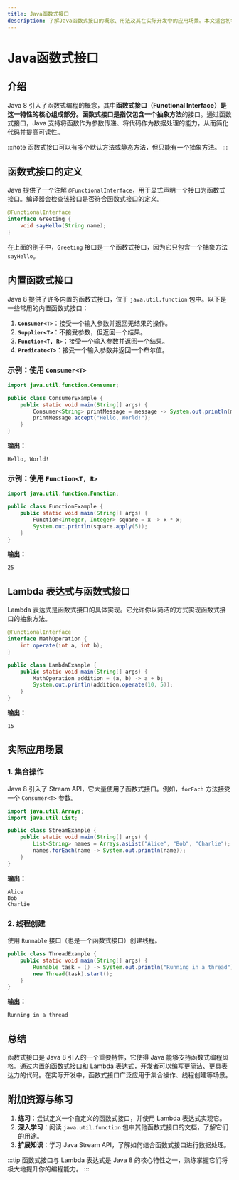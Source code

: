 ```yaml
---
title: Java函数式接口
description: 了解Java函数式接口的概念、用法及其在实际开发中的应用场景。本文适合初学者，包含代码示例和实际案例。
---
```


# Java函数式接口

## 介绍

Java 8 引入了函数式编程的概念，其中**函数式接口（Functional Interface）**是这一特性的核心组成部分。函数式接口是指**仅包含一个抽象方法**的接口。通过函数式接口，Java 支持将函数作为参数传递、将代码作为数据处理的能力，从而简化代码并提高可读性。

:::note
函数式接口可以有多个默认方法或静态方法，但只能有一个抽象方法。
:::

## 函数式接口的定义

Java 提供了一个注解 `@FunctionalInterface`，用于显式声明一个接口为函数式接口。编译器会检查该接口是否符合函数式接口的定义。

```java
@FunctionalInterface
interface Greeting {
    void sayHello(String name);
}
```

在上面的例子中，`Greeting` 接口是一个函数式接口，因为它只包含一个抽象方法 `sayHello`。

## 内置函数式接口

Java 8 提供了许多内置的函数式接口，位于 `java.util.function` 包中。以下是一些常用的内置函数式接口：

1. **`Consumer<T>`**：接受一个输入参数并返回无结果的操作。
2. **`Supplier<T>`**：不接受参数，但返回一个结果。
3. **`Function<T, R>`**：接受一个输入参数并返回一个结果。
4. **`Predicate<T>`**：接受一个输入参数并返回一个布尔值。

### 示例：使用 `Consumer<T>`

```java
import java.util.function.Consumer;

public class ConsumerExample {
    public static void main(String[] args) {
        Consumer<String> printMessage = message -> System.out.println(message);
        printMessage.accept("Hello, World!");
    }
}
```

**输出：**
```
Hello, World!
```

### 示例：使用 `Function<T, R>`

```java
import java.util.function.Function;

public class FunctionExample {
    public static void main(String[] args) {
        Function<Integer, Integer> square = x -> x * x;
        System.out.println(square.apply(5));
    }
}
```

**输出：**
```
25
```

## Lambda 表达式与函数式接口

Lambda 表达式是函数式接口的具体实现。它允许你以简洁的方式实现函数式接口的抽象方法。

```java
@FunctionalInterface
interface MathOperation {
    int operate(int a, int b);
}

public class LambdaExample {
    public static void main(String[] args) {
        MathOperation addition = (a, b) -> a + b;
        System.out.println(addition.operate(10, 5));
    }
}
```

**输出：**
```
15
```

## 实际应用场景

### 1. 集合操作

Java 8 引入了 Stream API，它大量使用了函数式接口。例如，`forEach` 方法接受一个 `Consumer<T>` 参数。

```java
import java.util.Arrays;
import java.util.List;

public class StreamExample {
    public static void main(String[] args) {
        List<String> names = Arrays.asList("Alice", "Bob", "Charlie");
        names.forEach(name -> System.out.println(name));
    }
}
```

**输出：**
```
Alice
Bob
Charlie
```

### 2. 线程创建

使用 `Runnable` 接口（也是一个函数式接口）创建线程。

```java
public class ThreadExample {
    public static void main(String[] args) {
        Runnable task = () -> System.out.println("Running in a thread");
        new Thread(task).start();
    }
}
```

**输出：**
```
Running in a thread
```

## 总结

函数式接口是 Java 8 引入的一个重要特性，它使得 Java 能够支持函数式编程风格。通过内置的函数式接口和 Lambda 表达式，开发者可以编写更简洁、更具表达力的代码。在实际开发中，函数式接口广泛应用于集合操作、线程创建等场景。

## 附加资源与练习

1. **练习**：尝试定义一个自定义的函数式接口，并使用 Lambda 表达式实现它。
2. **深入学习**：阅读 `java.util.function` 包中其他函数式接口的文档，了解它们的用途。
3. **扩展知识**：学习 Java Stream API，了解如何结合函数式接口进行数据处理。

:::tip
函数式接口与 Lambda 表达式是 Java 8 的核心特性之一，熟练掌握它们将极大地提升你的编程能力。
:::